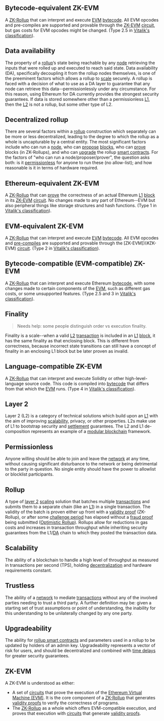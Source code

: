 
## Bytecode-equivalent ZK-EVM

A [ZK-Rollup](/other-terms#zk-rollup) that can interpret and execute [EVM](/other-terms#Ethereum-Virtual-Machine-(EVM)) [bytecode](/other-terms#bytecode). All EVM opcodes and pre-compiles are supported and provable through the [ZK-EVM](/other-terms#zk-evm) [circuit](/other-terms#circuit), but gas costs for EVM opcodes might be changed. (Type 2.5 in [Vitalik's classification](https://vitalik.ca/general/2022/08/04/zkevm.html)).

## Data availability

The property of a [rollup](#rollup)’s state being reachable by any [node](/rollup-glossary#node) retrieving the inputs that were rolled up and executed to reach said state. Data availability (DA), specifically decoupling it from the rollup nodes themselves, is one of the preeminent factors which allows a rollup to [scale](#Scalability) securely. A rollup is faced with a decision of what to use as a DA layer to guarantee that any node can retrieve this data--permissionlessly under any circumstance. For this reason, using Ethereum for DA currently provides the strongest security guarantees. If data is stored somewhere other than a permissionless [L1](/rollup-glossary#Layer-1), then the [L2](#Layer-2) is not a rollup, but some other type of L2.

## Decentralized rollup

There are several factors within a [rollup](/rollup-glossary#rollup) construction which separately can be more or less decentralized, leading to the degree to which the rollup as a whole is uncapturable by a central entity. The most significant factors include who can run a [node](/rollup-glossary#node), who can [propose](#proposer) [blocks](/rollup-glossary#block), who can [prove](#prover) blocks (in ZK-Rollups), and who can [upgrade](#Upgradeability) the rollup [smart contracts](/rollup-glossary#Smart-contract). For the factors of "who can run a node/proposer/prover", the question asks both: is it [permissionless](#permissionless) for anyone to run these (no allow-list); and how reasonable is it in terms of hardware required.

## Ethereum-equivalent ZK-EVM

A [ZK-Rollup](/rollup-glossary#ZK-Rollup) that can [prove](/rollup-glossary#Prover) the correctness of an actual Ethereum [L1](/rollup-glossary#Layer-1) [block](/rollup-glossary#Block) in its [ZK-EVM](#ZK-EVM) [circuit](/rollup-glossary#circuit). No changes made to any part of Ethereum--EVM but also peripheral things like storage structures and hash functions. (Type 1 in [Vitalik's classification](https://vitalik.ca/general/2022/08/04/zkevm.html)).

## EVM-equivalent ZK-EVM

A [ZK-Rollup](/rollup-glossary#ZK-Rollup) that can interpret and execute [EVM](/rollup-glossary#Ethereum-Virtual-Machine-(EVM)) [bytecode](/rollup-glossary#Bytecode). All EVM opcodes and [pre-compiles](/rollup-glossary#Pre-compiles) are supported and provable through the [ZK-EVM])(#ZK-EVM) [circuit](/rollup-glossary#circuit). (Type 2 in [Vitalik's classification](https://vitalik.ca/general/2022/08/04/zkevm.html)).

## Bytecode-compatible (EVM-compatible) ZK-EVM

A [ZK-Rollup](/rollup-glossary#ZK-Rollup) that can interpret and execute Ethereum [bytecode](/rollup-glossary#Bytecode), with some changes made to certain components of the [EVM](/rollup-glossary#Ethereum-Virtual-Machine-(EVM)), such as different gas costs, or some unsupported features. (Type 2.5 and 3 in [Vitalik's classification](https://vitalik.ca/general/2022/08/04/zkevm.html)).

## Finality

> Needs help: some people distinguish order vs execution finality.

Finality is a scale--when a valid [L2](#Layer-2) [transaction](/rollup-glossary#Transaction) is included in an [L1](/rollup-glossary#Layer-1) [block](/rollup-glossary#Block), it has the same finality as that enclosing block. This is different from correctness, because incorrect state transitions can still have a concept of finality in an enclosing L1 block but be later proven as invalid.

## Language-compatible ZK-EVM

A [ZK-Rollup](/rollup-glossary#ZK-Rollup) that can interpret and execute Solidity or other high-level-language source code. This code is compiled into [bytecode](/rollup-glossary#Bytecode) that differs from that which the [EVM](/rollup-glossary#Ethereum-Virtual-Machine-(EVM)) runs. (Type 4 in [Vitalik's classification](https://vitalik.ca/general/2022/08/04/zkevm.html)).

## Layer 2

Layer 2 (L2) is a category of technical solutions which build upon an [L1](/rollup-glossary#layer-1) with the aim of improving [scalability](#scalability), privacy, or other properties. L2s make use of L1 to bootstrap security and [settlement](/rollup-glossary#settlement) guarantees. The L2 and L1 de-composition represents an example of a [modular blockchain](/rollup-glossary#Modular-blockchains) framework.

## Permissionless

Anyone willing should be able to join and leave the [network](/rollup-glossary#Network) at any time, without causing significant disturbance to the network or being detrimental to the party in question. No single entity should have the power to allowlist or blocklist participants.

## Rollup

A type of [layer 2](#layer-2) [scaling](#Scalability) solution that batches multiple [transactions](/rollup-glossary#Transaction) and submits them to a separate chain (like an [L1](/rollup-glossary#Layer-1)) in a single transaction. The validity of the batch is proven either up front with a [validity proof](/rollup-glossary#validity-proof) (ZK-Rollup), or after some [challenge period](/rollup-glossary#Challenge-period) has elapsed without a [fraud proof](/rollup-glossary#fraud-proof) being submitted ([Optimistic Rollup](/rollup-glossary#Optimistic-Rollup)). Rollups allow for reductions in gas costs and increases in transaction throughput while inheriting security guarantees from the L1/[DA](#Data-availability) chain to which they posted the transaction data.

## Scalability

The ability of a blockchain to handle a high level of throughput as measured in transactions per second (TPS), holding [decentralization](#decentralized-rollup) and hardware requirements constant.

## Trustless

The ability of a [network](/rollup-glossary#Network) to mediate [transactions](/rollup-glossary#Transaction) without any of the involved parties needing to trust a third party. A further definition may be: given a starting set of trust assumptions or point of understanding, the inability for this understanding to be unilaterally changed by any one party.

## Upgradeability

The ability for [rollup smart contracts](/other-terms#rollup-contracts) and parameters used in a rollup to be updated by holders of an admin key. Upgradeability represents a vector of risk for users, and should be decentralized and combined with [time delays](/other-terms#time-delay) for greater security guarantees.

## ZK-EVM

A ZK-EVM is understood as either:
- A set of [circuits](/rollup-glossary#circuit) that prove the execution of the [Ethereum Virtual Machine (EVM)](/rollup-glossary#Ethereum-Virtual-Machine-(EVM)). It is the core component of a [ZK-Rollup](/rollup-glossary#ZK-Rollup) that generates [validity proofs](/rollup-glossary#Validity-proof) to verify the correctness of programs.
- The [ZK-Rollup](/rollup-glossary#ZK-Rollup) as a whole which offers EVM-compatible execution, and proves that execution with [circuits](/rollup-glossary#circuit) that generate [validity proofs](/rollup-glossary#Validity-proof).
